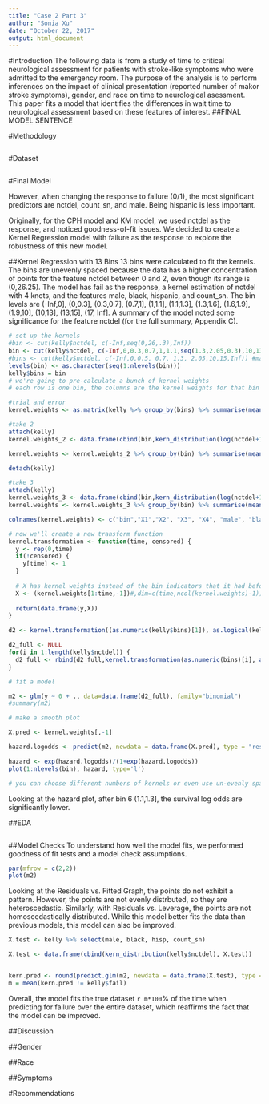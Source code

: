 ```yaml
---
title: "Case 2 Part 3"
author: "Sonia Xu"
date: "October 22, 2017"
output: html_document
---
```


<!-- BACKGROUND: Study of time to critical neurological assessment for patients with stroke-like symptoms who are admitted to the emergency room.  A possible predictor is number of major stroke symptoms reported, ranging from 0 to 4.  Treatment for acute stroke includes thrombolytic therapy, which can potentially improve neurological functioning for ischemic stroke patients if administered soon after symptom onset (within 3 hours).  Since treating patients quickly is critically important for their long-term prognosis, minimizing the times from symptom onset to emergency room (ED) arrival, from ED arrival to diagnosis, and from diagnosis to treatment is of paramount concern.
INTEREST: Factors predictive of the time to critical neurological assessment following admission to the ED for n=335 patients with mild to moderate motor impairment.  The goal of the analysis is to perform inferences on the impact of clinical presentation, gender and race on time to neurological assessment.  Clinical presentation is measured as a count of reported major stroke symptoms, including headache, loss of motor skills or weakness, trouble talking or understanding, and vision problems.
-->
#Introduction
The following data is from a study of time to critical neurological assessment for patients with stroke-like symptoms who were admitted to the emergency room. The purpose of the analysis is to perform inferences on the impact of clinical presentation (reported number of makor stroke symptoms), gender, and race on time to neurological asessment. This paper fits a model that identifies the differences in wait time to neurological assessment based on these features of interest. ##FINAL MODEL SENTENCE 


#Methodology
```r

```

#Dataset
```r
```

#Final Model

However, when changing the response to failure (0/1), the most significant predictors are nctdel, count_sn, and male. Being hispanic is less important.

Originally, for the CPH model and KM model, we used nctdel as the response, and noticed goodness-of-fit issues. We decided to create a Kernel Regression model with failure as the response to explore the robustness of this new model.

##Kernel Regression with 13 Bins
13 bins were calculated to fit the kernels. The bins are unevenly spaced because the data has a higher concentration of points for the feature nctdel between 0 and 2, even though its range is (0,26.25). The model has fail as the response, a kernel estimation of nctdel with 4 knots, and the features male, black, hispanic, and count_sn. The bin levels are (-Inf,0], (0,0.3], (0.3,0.7], (0.7,1], (1,1.1], (1.1,1.3], (1.3,1.6], (1.6,1.9], (1.9,10], (10,13], (13,15], (17, Inf]. A summary of the model noted some significance for the feature nctdel (for the full summary, Appendix C).
```r
# set up the kernels
#bin <- cut(kelly$nctdel, c(-Inf,seq(0,26,.3),Inf))
bin <- cut(kelly$nctdel, c(-Inf,0,0.3,0.7,1,1.1,seq(1.3,2.05,0.3),10,13,15,17,Inf))
#bins <- cut(kelly$nctdel, c(-Inf,0,0.5, 0.7, 1.3, 2.05,10,15,Inf)) #manually choose bins based on quantiles and my own knowledge
levels(bin) <- as.character(seq(1:nlevels(bin)))
kelly$bins = bin
# we're going to pre-calculate a bunch of kernel weights
# each row is one bin, the columns are the kernel weights for that bin
```

```r
#trial and error
kernel.weights <- as.matrix(kelly %>% group_by(bins) %>% summarise(mean(nctdel),mean(male), mean(black), mean(hisp), mean(count_sn)))

#take 2
attach(kelly)
kernel.weights_2 <- data.frame(cbind(bin,kern_distribution(log(nctdel+1)), (kern_distribution(male)), (kern_distribution(black)), (kern_distribution(hisp))))

kernel.weights <- kernel.weights_2 %>% group_by(bin) %>% summarise(mean(V2), mean(V3), mean(V4), mean(V5), mean(V6), mean(V7), mean(V8), mean(V9), mean(V10), mean(V11), mean(V12), mean(V13), mean(V14), mean(V15),mean(V16), mean(V17))

detach(kelly)
```


```r
#take 3
attach(kelly)
kernel.weights_3 <- data.frame(cbind(bin,kern_distribution(log(nctdel+1)), male, black, hisp))
kernel.weights <- kernel.weights_3 %>% group_by(bin) %>% summarise(mean(V2), mean(V3), mean(V4), mean(V5), mean(male), mean(black), mean(hisp), mean(count_sn))

colnames(kernel.weights) <- c("bin","X1","X2", "X3", "X4", "male", "black", "hisp", "count_sn")

# now we'll create a new transform function
kernel.transformation <- function(time, censored) {
  y <- rep(0,time)
  if(!censored) {
    y[time] <- 1
  }
  
  # X has kernel weights instead of the bin indicators that it had before
  X <- (kernel.weights[1:time,-1])#,dim=c(time,ncol(kernel.weights)-1)) ###how to translate this line??
  
  return(data.frame(y,X))
}

d2 <- kernel.transformation((as.numeric(kelly$bins)[1]), as.logical(kelly$fail[1]))

d2_full <- NULL
for(i in 1:length(kelly$nctdel)) {
  d2_full <- rbind(d2_full,kernel.transformation(as.numeric(bins)[i], as.logical(kelly$fail[i])))
}
```

```r
# fit a model

m2 <- glm(y ~ 0 + ., data=data.frame(d2_full), family="binomial")
#summary(m2)

# make a smooth plot
```

```r
X.pred <- kernel.weights[,-1]

hazard.logodds <- predict(m2, newdata = data.frame(X.pred), type = "response")

hazard <- exp(hazard.logodds)/(1+exp(hazard.logodds))
plot(1:nlevels(bin), hazard, type='l')

# you can choose different numbers of kernels or even use un-evenly spaced kernels to capture more detail early on where you have more data.
```
Looking at the hazard plot, after bin 6 (1.1,1.3], the survival log odds are significantly lower.




##EDA
```r
```

##Model Checks
To understand how well the model fits, we performed goodness of fit tests and a model check assumptions.
```r
par(mfrow = c(2,2))
plot(m2)
```
Looking at the Residuals vs. Fitted Graph, the points do not exhibit a pattern. However, the points are not evenly distrbuted, so they are heteroscedastic. Similarly, with Residuals vs. Leverage, the points are not homoscedastically distributed. While this model better fits the data than previous models, this model can also be improved. 
```r
X.test <- kelly %>% select(male, black, hisp, count_sn)

X.test <- data.frame(cbind(kern_distribution(kelly$nctdel), X.test))


kern.pred <- round(predict.glm(m2, newdata = data.frame(X.test), type = 'response'))
m = mean(kern.pred != kelly$fail)
```
Overall, the model fits the true dataset `r m*100`% of the time when predicting for failure over the entire dataset, which reaffirms the fact that the model can be improved. 


##Discussion

##Gender

##Race

##Symptoms


#Recommendations



